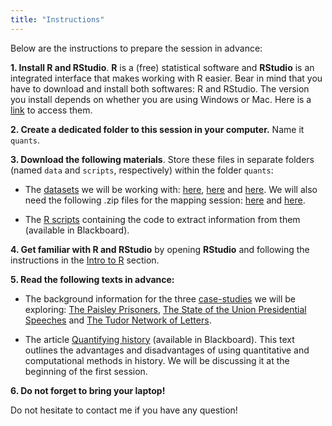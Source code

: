 ```yaml
---
title: "Instructions"
---
```


Below are the instructions to prepare the session in advance: 

**1. Install R and RStudio**. **R** is a (free) statistical software and **RStudio** is an integrated interface that makes working with R easier. Bear in mind that you have to download and install both softwares: R and RStudio. The version you install depends on whether you are using Windows or Mac. Here is a [link](https://posit.co/download/rstudio-desktop/) to access them.

**2. Create a dedicated folder to this session in your computer.** Name it `quants`. 

**3. Download the following materials**. Store these files in separate folders (named `data` and `scripts`, respectively) within the folder `quants`:

  * The [datasets]{.underline} we will be working with: [here](data/paisley-data.xlsx), <a href="data/state-of-the-union-texts.csv" download>here</a> and <a href="data/tnp-letters-locations.csv" download>here</a>. We will also need the following .zip files for the mapping session: [here](data/dist-1860.zip) and [here](data/tnp-shp.zip).
    
  * The [R scripts]{.underline} containing the code to extract information from them (available in Blackboard).
  
**4. Get familiar with R and RStudio** by opening **RStudio** and following the instructions in the [Intro to R](get-r.html) section.  
  
**5. Read the following texts in advance:** 

  - The background information for the three [case-studies]{.underline} we will be exploring: [The Paisley Prisoners](backg-paisley.html), [The State of the Union Presidential Speeches](backg-speeches.html) and [The Tudor Network of Letters](backg-tnp.html).

  - The article [Quantifying history]{.underline} (available in Blackboard). This text outlines the advantages and disadvantages of using quantitative and computational methods in history. We will be discussing it at the beginning of the first session.

**6. Do not forget to bring your laptop!**

\vspace{1em}

Do not hesitate to contact me if you have any question!
